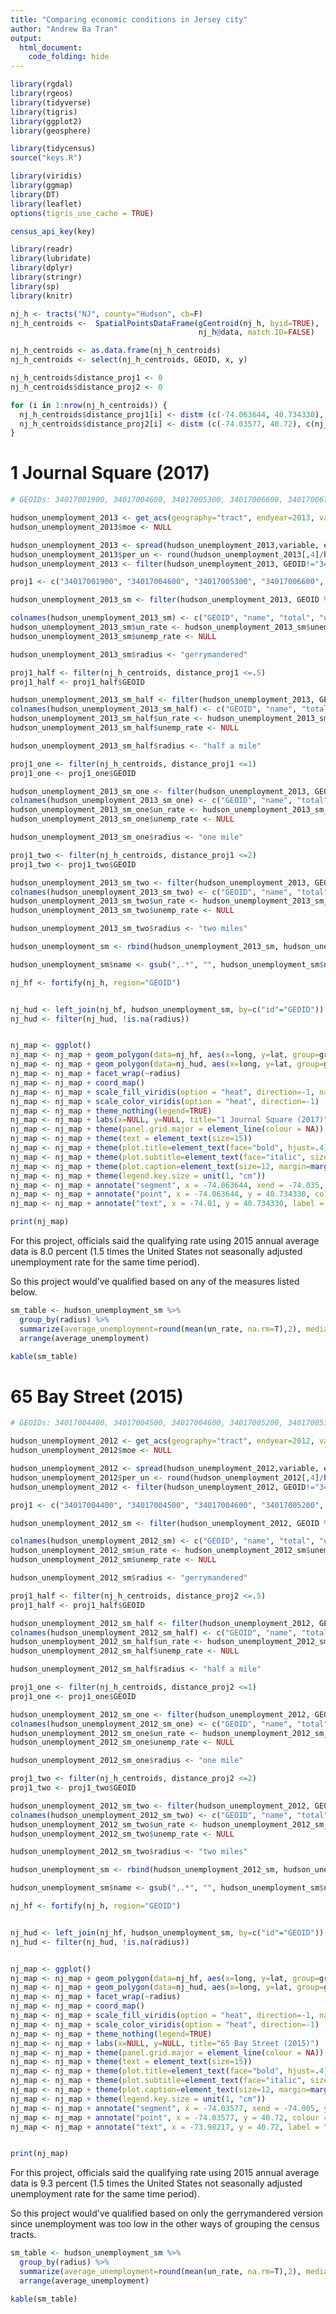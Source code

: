 ```yaml
---
title: "Comparing economic conditions in Jersey city"
author: "Andrew Ba Tran"
output:
  html_document:
    code_folding: hide
---
```


```r
library(rgdal)
library(rgeos)
library(tidyverse)
library(tigris)
library(ggplot2)
library(geosphere)

library(tidycensus)
source("keys.R")

library(viridis)
library(ggmap)
library(DT)
library(leaflet)
options(tigris_use_cache = TRUE)

census_api_key(key)

library(readr)
library(lubridate)
library(dplyr)
library(stringr)
library(sp)
library(knitr)
```


```r
nj_h <- tracts("NJ", county="Hudson", cb=F)
nj_h_centroids <-  SpatialPointsDataFrame(gCentroid(nj_h, byid=TRUE), 
                                          nj_h@data, match.ID=FALSE)

nj_h_centroids <- as.data.frame(nj_h_centroids)
nj_h_centroids <- select(nj_h_centroids, GEOID, x, y)

nj_h_centroids$distance_proj1 <- 0
nj_h_centroids$distance_proj2 <- 0

for (i in 1:nrow(nj_h_centroids)) {
  nj_h_centroids$distance_proj1[i] <- distm (c(-74.063644, 40.734330), c(nj_h_centroids$x[i], nj_h_centroids$y[i]), fun = distHaversine)[,1]/ 1609
  nj_h_centroids$distance_proj2[i] <- distm (c(-74.03577, 40.72), c(nj_h_centroids$x[i], nj_h_centroids$y[i]), fun = distHaversine)[,1]/ 1609
}
```

# 1 Journal Square (2017)

```r

# GEOIDs: 34017001900, 34017004600, 34017005300, 34017006600, 34017006700, 34017007100

hudson_unemployment_2013 <- get_acs(geography="tract", endyear=2013, variables= c("B23025_005E", "B23025_002E"), county = "Hudson", state="NJ")
hudson_unemployment_2013$moe <- NULL

hudson_unemployment_2013 <- spread(hudson_unemployment_2013,variable, estimate )
hudson_unemployment_2013$per_un <- round(hudson_unemployment_2013[,4]/hudson_unemployment_2013[,3]*100,2)
hudson_unemployment_2013 <- filter(hudson_unemployment_2013, GEOID!="34017006900" & GEOID!="34017980100")

proj1 <- c("34017001900", "34017004600", "34017005300", "34017006600", "34017006700", "34017007100")

hudson_unemployment_2013_sm <- filter(hudson_unemployment_2013, GEOID %in% proj1)

colnames(hudson_unemployment_2013_sm) <- c("GEOID", "name", "total", "unemployed", "unemp_rate")
hudson_unemployment_2013_sm$un_rate <- hudson_unemployment_2013_sm$unemp_rate$B23025_005
hudson_unemployment_2013_sm$unemp_rate <- NULL

hudson_unemployment_2013_sm$radius <- "gerrymandered"

proj1_half <- filter(nj_h_centroids, distance_proj1 <=.5)
proj1_half <- proj1_half$GEOID

hudson_unemployment_2013_sm_half <- filter(hudson_unemployment_2013, GEOID %in% proj1_half)
colnames(hudson_unemployment_2013_sm_half) <- c("GEOID", "name", "total", "unemployed", "unemp_rate")
hudson_unemployment_2013_sm_half$un_rate <- hudson_unemployment_2013_sm_half$unemp_rate$B23025_005
hudson_unemployment_2013_sm_half$unemp_rate <- NULL

hudson_unemployment_2013_sm_half$radius <- "half a mile"

proj1_one <- filter(nj_h_centroids, distance_proj1 <=1)
proj1_one <- proj1_one$GEOID

hudson_unemployment_2013_sm_one <- filter(hudson_unemployment_2013, GEOID %in% proj1_one)
colnames(hudson_unemployment_2013_sm_one) <- c("GEOID", "name", "total", "unemployed", "unemp_rate")
hudson_unemployment_2013_sm_one$un_rate <- hudson_unemployment_2013_sm_one$unemp_rate$B23025_005
hudson_unemployment_2013_sm_one$unemp_rate <- NULL

hudson_unemployment_2013_sm_one$radius <- "one mile"

proj1_two <- filter(nj_h_centroids, distance_proj1 <=2)
proj1_two <- proj1_two$GEOID

hudson_unemployment_2013_sm_two <- filter(hudson_unemployment_2013, GEOID %in% proj1_two)
colnames(hudson_unemployment_2013_sm_two) <- c("GEOID", "name", "total", "unemployed", "unemp_rate")
hudson_unemployment_2013_sm_two$un_rate <- hudson_unemployment_2013_sm_two$unemp_rate$B23025_005
hudson_unemployment_2013_sm_two$unemp_rate <- NULL

hudson_unemployment_2013_sm_two$radius <- "two miles"

hudson_unemployment_sm <- rbind(hudson_unemployment_2013_sm, hudson_unemployment_2013_sm_half, hudson_unemployment_2013_sm_one, hudson_unemployment_2013_sm_two)

hudson_unemployment_sm$name <- gsub(",.*", "", hudson_unemployment_sm$name)

nj_hf <- fortify(nj_h, region="GEOID")


nj_hud <- left_join(nj_hf, hudson_unemployment_sm, by=c("id"="GEOID"))
nj_hud <- filter(nj_hud, !is.na(radius))


nj_map <- ggplot()
nj_map <- nj_map + geom_polygon(data=nj_hf, aes(x=long, y=lat, group=group), fill=NA, color="black", size=.1)
nj_map <- nj_map + geom_polygon(data=nj_hud, aes(x=long, y=lat, group=group, fill=un_rate), color="black", size=.5)
nj_map <- nj_map + facet_wrap(~radius)
nj_map <- nj_map + coord_map() 
nj_map <- nj_map + scale_fill_viridis(option = "heat", direction=-1, name = "Unemployment rate")
nj_map <- nj_map + scale_color_viridis(option = "heat", direction=-1)
nj_map <- nj_map + theme_nothing(legend=TRUE) 
nj_map <- nj_map + labs(x=NULL, y=NULL, title="1 Journal Square (2017)")
nj_map <- nj_map + theme(panel.grid.major = element_line(colour = NA))
nj_map <- nj_map + theme(text = element_text(size=15))
nj_map <- nj_map + theme(plot.title=element_text(face="bold", hjust=.4))
nj_map <- nj_map + theme(plot.subtitle=element_text(face="italic", size=9, margin=margin(l=20)))
nj_map <- nj_map + theme(plot.caption=element_text(size=12, margin=margin(t=12), color="#7a7d7e", hjust=0))
nj_map <- nj_map + theme(legend.key.size = unit(1, "cm"))
nj_map <- nj_map + annotate("segment", x = -74.063644, xend = -74.035, y = 40.734330, yend = 40.734330, colour = "tomato", size=.5) 
nj_map <- nj_map + annotate("point", x = -74.063644, y = 40.734330, colour = "lightblue", size = 1) 
nj_map <- nj_map + annotate("text", x = -74.01, y = 40.734330, label = "1 Journal Square", size=3, colour="gray30") 

print(nj_map)
```

For this project, officials said the qualifying rate using 2015 annual average data is 8.0 percent (1.5 times the United States not seasonally adjusted unemployment rate for the same time period).

So this project would've qualified based on any of the measures listed below.

```r

sm_table <- hudson_unemployment_sm %>%
  group_by(radius) %>%
  summarize(average_unemployment=round(mean(un_rate, na.rm=T),2), median_unemployment=round(median(un_rate, na.rm=T),2)) %>%
  arrange(average_unemployment)

kable(sm_table)


```


# 65 Bay Street (2015)

```r

# GEOIDs: 34017004400, 34017004500, 34017004600, 34017005200, 34017005300, 34017005500, 34017005600, 34017005801, 34017006000, 34017006100, 34017006200, 34017006400, 34017006500, 34017006700, 34017006800, 34017007600 

hudson_unemployment_2012 <- get_acs(geography="tract", endyear=2012, variables= c("B23025_005E", "B23025_002E"), county = "Hudson", state="NJ")
hudson_unemployment_2012$moe <- NULL

hudson_unemployment_2012 <- spread(hudson_unemployment_2012,variable, estimate )
hudson_unemployment_2012$per_un <- round(hudson_unemployment_2012[,4]/hudson_unemployment_2012[,3]*100,2)
hudson_unemployment_2012 <- filter(hudson_unemployment_2012, GEOID!="34017006900" & GEOID!="34017980100")

proj1 <- c("34017004400", "34017004500", "34017004600", "34017005200", "34017005300", "34017005500", "34017005600", "34017005801", "34017006000", "34017006100", "34017006200", "34017006400", "34017006500", "34017006700", "34017006800", "34017007600")

hudson_unemployment_2012_sm <- filter(hudson_unemployment_2012, GEOID %in% proj1)

colnames(hudson_unemployment_2012_sm) <- c("GEOID", "name", "total", "unemployed", "unemp_rate")
hudson_unemployment_2012_sm$un_rate <- hudson_unemployment_2012_sm$unemp_rate$B23025_005
hudson_unemployment_2012_sm$unemp_rate <- NULL

hudson_unemployment_2012_sm$radius <- "gerrymandered"

proj1_half <- filter(nj_h_centroids, distance_proj2 <=.5)
proj1_half <- proj1_half$GEOID

hudson_unemployment_2012_sm_half <- filter(hudson_unemployment_2012, GEOID %in% proj1_half)
colnames(hudson_unemployment_2012_sm_half) <- c("GEOID", "name", "total", "unemployed", "unemp_rate")
hudson_unemployment_2012_sm_half$un_rate <- hudson_unemployment_2012_sm_half$unemp_rate$B23025_005
hudson_unemployment_2012_sm_half$unemp_rate <- NULL

hudson_unemployment_2012_sm_half$radius <- "half a mile"

proj1_one <- filter(nj_h_centroids, distance_proj2 <=1)
proj1_one <- proj1_one$GEOID

hudson_unemployment_2012_sm_one <- filter(hudson_unemployment_2012, GEOID %in% proj1_one)
colnames(hudson_unemployment_2012_sm_one) <- c("GEOID", "name", "total", "unemployed", "unemp_rate")
hudson_unemployment_2012_sm_one$un_rate <- hudson_unemployment_2012_sm_one$unemp_rate$B23025_005
hudson_unemployment_2012_sm_one$unemp_rate <- NULL

hudson_unemployment_2012_sm_one$radius <- "one mile"

proj1_two <- filter(nj_h_centroids, distance_proj2 <=2)
proj1_two <- proj1_two$GEOID

hudson_unemployment_2012_sm_two <- filter(hudson_unemployment_2012, GEOID %in% proj1_two)
colnames(hudson_unemployment_2012_sm_two) <- c("GEOID", "name", "total", "unemployed", "unemp_rate")
hudson_unemployment_2012_sm_two$un_rate <- hudson_unemployment_2012_sm_two$unemp_rate$B23025_005
hudson_unemployment_2012_sm_two$unemp_rate <- NULL

hudson_unemployment_2012_sm_two$radius <- "two miles"

hudson_unemployment_sm <- rbind(hudson_unemployment_2012_sm, hudson_unemployment_2012_sm_half, hudson_unemployment_2012_sm_one, hudson_unemployment_2012_sm_two)

hudson_unemployment_sm$name <- gsub(",.*", "", hudson_unemployment_sm$name)

nj_hf <- fortify(nj_h, region="GEOID")


nj_hud <- left_join(nj_hf, hudson_unemployment_sm, by=c("id"="GEOID"))
nj_hud <- filter(nj_hud, !is.na(radius))


nj_map <- ggplot()
nj_map <- nj_map + geom_polygon(data=nj_hf, aes(x=long, y=lat, group=group), fill=NA, color="black", size=.1)
nj_map <- nj_map + geom_polygon(data=nj_hud, aes(x=long, y=lat, group=group, fill=un_rate), color="black", size=.5)
nj_map <- nj_map + facet_wrap(~radius)
nj_map <- nj_map + coord_map() 
nj_map <- nj_map + scale_fill_viridis(option = "heat", direction=-1, name = "Unemployment rate")
nj_map <- nj_map + scale_color_viridis(option = "heat", direction=-1)
nj_map <- nj_map + theme_nothing(legend=TRUE) 
nj_map <- nj_map + labs(x=NULL, y=NULL, title="65 Bay Street (2015)")
nj_map <- nj_map + theme(panel.grid.major = element_line(colour = NA))
nj_map <- nj_map + theme(text = element_text(size=15))
nj_map <- nj_map + theme(plot.title=element_text(face="bold", hjust=.4))
nj_map <- nj_map + theme(plot.subtitle=element_text(face="italic", size=9, margin=margin(l=20)))
nj_map <- nj_map + theme(plot.caption=element_text(size=12, margin=margin(t=12), color="#7a7d7e", hjust=0))
nj_map <- nj_map + theme(legend.key.size = unit(1, "cm"))
nj_map <- nj_map + annotate("segment", x = -74.03577, xend = -74.005, y = 40.72, yend = 40.72, colour = "tomato", size=.5) 
nj_map <- nj_map + annotate("point", x = -74.03577, y = 40.72, colour = "lightblue", size = 1) 
nj_map <- nj_map + annotate("text", x = -73.98217, y = 40.72, label = "65 Bay Street", size=3, colour="gray30") 


print(nj_map)
```

For this project, officials said the qualifying rate using 2015 annual average data is 9.3 percent (1.5 times the United States not seasonally adjusted unemployment rate for the same time period).

So this project would've qualified based on only the gerrymandered version since unemployment was too low in the other ways of grouping the census tracts.


```r

sm_table <- hudson_unemployment_sm %>%
  group_by(radius) %>%
  summarize(average_unemployment=round(mean(un_rate, na.rm=T),2), median_unemployment=round(median(un_rate, na.rm=T),2)) %>%
  arrange(average_unemployment)

kable(sm_table)


```

